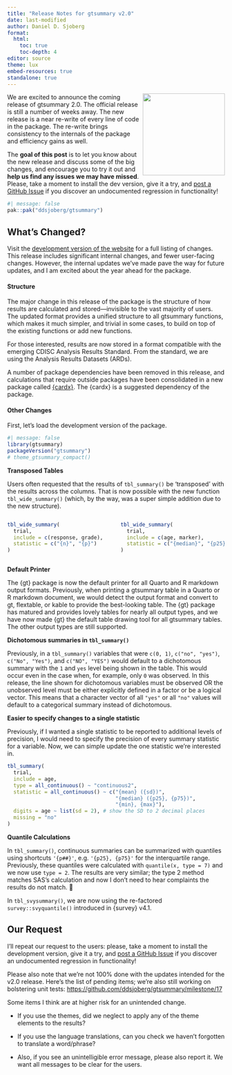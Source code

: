 ```yaml
---
title: "Release Notes for gtsummary v2.0"
date: last-modified
author: Daniel D. Sjoberg
format:
  html:
    toc: true
    toc-depth: 4
editor: source
theme: lux
embed-resources: true
standalone: true
---
```


<a href='https://github.com/ddsjoberg/gtsummary'><img src='https://raw.githubusercontent.com/ddsjoberg/gtsummary/main/man/figures/logo.png' align="right" height="190" /></a>

We are excited to announce the coming release of gtsummary 2.0.
The official release is still a number of weeks away.
The new release is a near re-write of every line of code in the package.
The re-write brings consistency to the internals of the package and efficiency gains as well.

The **goal of this post** is to let you know about the new release and discuss some of the big changes, and encourage you to try it out and **help us find any issues we may have missed**.
Please, take a moment to install the dev version, give it a try, and [post a GitHub Issue](https://github.com/ddsjoberg/gtsummary/issues/new/choose) if you discover an undocumented regression in functionality! 

```r
#| message: false
pak::pak("ddsjoberg/gtsummary")
```

## What's Changed?

Visit the [development version of the website](https://www.danieldsjoberg.com/gtsummary/dev/news/index.html) for a full listing of changes. 
This release includes significant internal changes, and fewer user-facing changes.
However, the internal updates we've made pave the way for future updates, and I am excited about the year ahead for the package.

#### Structure

The major change in this release of the package is the structure of how results are calculated and stored---invisible to the vast majority of users.
The updated format provides a unified structure to all gtsummary functions, which makes it much simpler, and trivial in some cases, to build on top of the existing functions or add new functions.

For those interested, results are now stored in a format compatible with the emerging CDISC Analysis Results Standard.
From the standard, we are using the Analysis Results Datasets (ARDs).

A number of package dependencies have been removed in this release, and calculations that require outside packages have been consolidated in a new package called [{cardx}](https://insightsengineering.github.io/cardx/main/). The {cardx} is a suggested dependency of the package.

#### Other Changes

First, let's load the development version of the package.

```r
#| message: false
library(gtsummary)
packageVersion("gtsummary")
# theme_gtsummary_compact()
```

**Transposed Tables**

Users often requested that the results of `tbl_summary()` be 'transposed' with the results across the columns.
That is now possible with the new function `tbl_wide_summary()` (which, by the way, was a super simple addition due to the new structure).

:::: {.columns}

::: {.column width="45%"}
```r
tbl_wide_summary(
  trial, 
  include = c(response, grade),
  statistic = c("{n}", "{p}")
)
```
:::

::: {.column width="45%"}
```r
tbl_wide_summary(
  trial, 
  include = c(age, marker),
  statistic = c("{median}", "{p25}, {p75}")
)
```
:::
:::: 

**Default Printer**

The {gt} package is now the default printer for all Quarto and R markdown output formats.
Previously, when printing a gtsummary table in a Quarto or R markdown document, we would detect the output format and convert to gt, flextable, or kable to provide the best-looking table.
The {gt} package has matured and provides lovely tables for nearly all output types, and we have now made {gt} the default table drawing tool for all gtsummary tables.
The other output types are still supported.

**Dichotomous summaries in `tbl_summary()`**

Previously, in a `tbl_summary()` variables that were `c(0, 1)`, `c("no", "yes")`, `c("No", "Yes")`, and `c("NO", "YES")` would default to a dichotomous summary with the `1` and `yes` level being shown in the table.
This would occur even in the case when, for example, only `0` was observed.
In this release, the line shown for dichotomous variables must be observed OR the unobserved level must be either explicitly defined in a factor or be a logical vector.
This means that a character vector of all `"yes"` or all `"no"` values will default to a categorical summary instead of dichotomous.
 
**Easier to specify changes to a single statistic**

Previously, if I wanted a single statistic to be reported to additional levels of precision, I would need to specify the precision of every summary statistic for a variable.
Now, we can simple update the one statistic we're interested in.

```r
tbl_summary(
  trial, 
  include = age,
  type = all_continuous() ~ "continuous2",
  statistic = all_continuous() ~ c("{mean} ({sd})",
                                   "{median} ({p25}, {p75})",
                                   "{min}, {max}"),
  digits = age ~ list(sd = 2), # show the SD to 2 decimal places
  missing = "no"
)
```

**Quantile Calculations**

In `tbl_summary()`, continuous summaries can be summarized with quantiles using shortcuts `'{p##}'`, e.g. `'{p25}, {p75}'` for the interquartile range.
Previously, these quantiles were calculated with `quantile(x, type = 7)` and we now use `type = 2`.
The results are very similar; the type 2 method matches SAS's calculation and now I don't need to hear complaints the results do not match. 🤷

In `tbl_svysummary()`, we are now using the re-factored `survey::svyquantile()` introduced in {survey} v4.1.

## Our Request

I'll repeat our request to the users: please, take a moment to install the development version, give it a try, and [post a GitHub Issue](https://github.com/ddsjoberg/gtsummary/issues/new/choose) if you discover an undocumented regression in functionality!

Please also note that we're not 100% done with the updates intended for the v2.0 release.
Here's the list of pending items; we're also still working on bolstering unit tests: [https://github.com/ddsjoberg/gtsummary/milestone/17](https://github.com/ddsjoberg/gtsummary/milestone/17)

Some items I think are at higher risk for an unintended change.

- If you use the themes, did we neglect to apply any of the theme elements to the results?

- If you use the language translations, can you check we haven't forgotten to translate a word/phrase?

- Also, if you see an unintelligible error message, please also report it. We want all messages to be clear for the users.
